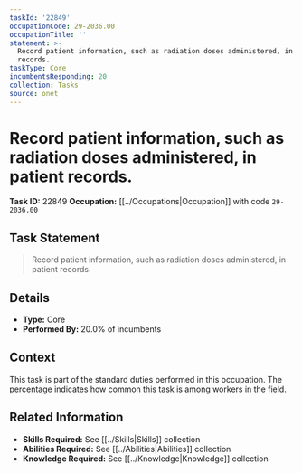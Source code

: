 ```yaml
---
taskId: '22849'
occupationCode: 29-2036.00
occupationTitle: ''
statement: >-
  Record patient information, such as radiation doses administered, in patient
  records.
taskType: Core
incumbentsResponding: 20
collection: Tasks
source: onet
---
```

# Record patient information, such as radiation doses administered, in patient records.

**Task ID:** 22849
**Occupation:** [[../Occupations|Occupation]] with code `29-2036.00`

## Task Statement

> Record patient information, such as radiation doses administered, in patient records.

## Details

- **Type:** Core
- **Performed By:** 20.0% of incumbents

## Context

This task is part of the standard duties performed in this occupation. The percentage indicates how common this task is among workers in the field.

## Related Information

- **Skills Required:** See [[../Skills|Skills]] collection
- **Abilities Required:** See [[../Abilities|Abilities]] collection
- **Knowledge Required:** See [[../Knowledge|Knowledge]] collection
